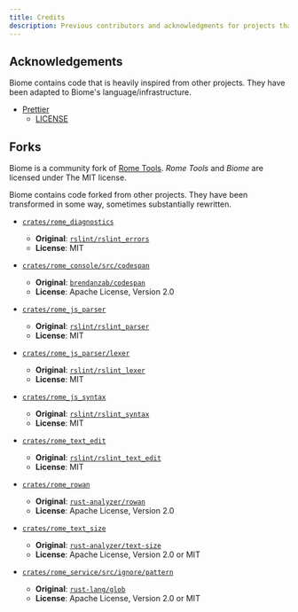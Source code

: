 ```yaml
---
title: Credits
description: Previous contributors and acknowledgments for projects that inspire us.
---
```



<Contributors />

## Acknowledgements

Biome contains code that is heavily inspired from other projects. They have been adapted to Biome's
language/infrastructure.

- [Prettier](https://github.com/prettier/prettier/)
  - [LICENSE](https://github.com/biomejs/biome/blob/main/crates/rome_js_formatter/LICENSE)

## Forks

Biome is a community fork of [Rome Tools](https://github.com/biomejs/biome/).
_Rome Tools_ and _Biome_ are licensed under The MIT license.

Biome contains code forked from other projects.
They have been transformed in some way, sometimes substantially rewritten.

- [`crates/rome_diagnostics`](https://github.com/biomejs/biome/tree/main/crates/rome_diagnostics)
  - **Original**: [`rslint/rslint_errors`](https://github.com/rslint/rslint/tree/master/crates/rslint_errors)
  - **License**: MIT

- [`crates/rome_console/src/codespan`](https://github.com/biomejs/biome/tree/main/crates/rome_console/src/codespan)
  - **Original**: [`brendanzab/codespan`](https://github.com/brendanzab/codespan)
  - **License**: Apache License, Version 2.0

- [`crates/rome_js_parser`](https://github.com/biomejs/biome/tree/main/crates/rome_js_parser)
  - **Original**: [`rslint/rslint_parser`](https://github.com/rslint/rslint/tree/master/crates/rslint_parser)
  - **License**: MIT

- [`crates/rome_js_parser/lexer`](https://github.com/biomejs/biome/tree/main/crates/rome_js_parser/src/lexer)
  - **Original**:  [`rslint/rslint_lexer`](https://github.com/rslint/rslint/tree/master/crates/rslint_lexer)
  - **License**: MIT

- [`crates/rome_js_syntax`](https://github.com/biomejs/biome/tree/main/crates/rome_js_syntax)
	- **Original**: [`rslint/rslint_syntax`](https://github.com/rslint/rslint/tree/master/crates/rslint_syntax)
	- **License**: MIT

- [`crates/rome_text_edit`](https://github.com/biomejs/biome/tree/main/crates/rome_text_edit)
	- **Original**: [`rslint/rslint_text_edit`](https://github.com/rslint/rslint/tree/master/crates/rslint_text_edit)
	- **License**: MIT

- [`crates/rome_rowan`](https://github.com/biomejs/biome/tree/main/crates/rome_rowan)
	- **Original**: [`rust-analyzer/rowan`](https://github.com/rust-analyzer/rowan)
	- **License**: Apache License, Version 2.0

- [`crates/rome_text_size`](https://github.com/biomejs/biome/tree/main/crates/rome_text_size)
  - **Original**: [`rust-analyzer/text-size`](https://github.com/rust-analyzer/text-size)
  - **License**: Apache License, Version 2.0 or MIT

- [`crates/rome_service/src/ignore/pattern`](https://github.com/biomejs/biome/tree/main/crates/rome_service/src/ignore/pattern)
    - **Original**: [`rust-lang/glob`](https://github.com/rust-lang/glob/blob/master/src/lib.rs)
    - **License**: Apache License, Version 2.0 or MIT
